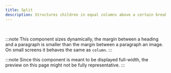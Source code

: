 ```yaml
---
title: Split
description: Structures children in equal columns above a certain breakpoint, based on CSS grid.
---
```



<br />

:::note
This component sizes dynamically, the margin between a heading and a paragraph is smaller than the margin between a paragraph an image. On small screens it behaves the same as `column`.
:::

:::note
Since this component is meant to be displayed full-width, the preview on this page might not be fully representative.
:::

<DecorativeField structure="split" />
